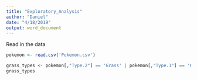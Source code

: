 ```yaml
---
title: "Exploratory_Analysis"
author: "Daniel"
date: "4/18/2019"
output: word_document
---
```

Read in the data
```r
pokemon <- read.csv('Pokemon.csv')
```

```r
grass_types <- pokemon[,"Type.2"] == 'Grass' | pokemon[,"Type.1"] == 'Grass'
grass_types
```

